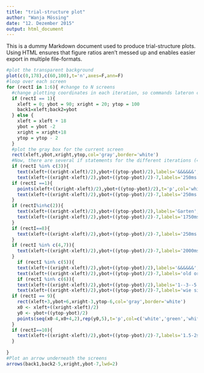 ```yaml
---
title: "trial-structure plot"
author: "Wanja Mössing"
date: "12. Dezember 2015"
output: html_document
---
```


This is a dummy Markdown document used to produce trial-structure plots. Using HTML ensures that figure ratios aren't messed up and enables easier export in multiple file-formats.

```r
#plot the transparent background
plot(c(0,178),c(60,100),t='n',axes=F,ann=F)
#loop over each screen
for (rectI in 1:6){ #change to N screens
  #change plotting coordinates in each iteration, so commands lateron can use the same variables for plotting
  if (rectI == 1){
    xleft = 0; ybot = 90; xright = 20; ytop = 100
    back1=xleft;back2=ybot
  } else {
    xleft = xleft + 18
    ybot = ybot -2
    xright = xright+18
    ytop = ytop - 2
  }
  #plot the gray box for the current screen
  rect(xleft,ybot,xright,ytop,col='gray',border='white')
  #Now, there are several if statements for the different iterations (=screens). Just adjust them to whatever needed.
  if (rectI %in% c(3)){
    text(xleft+((xright-xleft)/2),ybot+((ytop-ybot)/2),labels='&&&&&&',col='white')
    text(xleft+((xright-xleft)/2),ybot+((ytop-ybot)/2)-7,labels='250ms')  }
  if (rectI ==1){
    points(xleft+((xright-xleft)/2),ybot+((ytop-ybot)/2),t='p',col='white',bg='white',pch=3)
    text(xleft+((xright-xleft)/2),ybot+((ytop-ybot)/2)-7,labels='250ms')
  }
  if (rectI%in%c(2)){
    text(xleft+((xright-xleft)/2),ybot+((ytop-ybot)/2),labels='Garten',col='white')
    text(xleft+((xright-xleft)/2),ybot+((ytop-ybot)/2)-7,labels='1750ms')
  }
  if (rectI==8){
    text(xleft+((xright-xleft)/2),ybot+((ytop-ybot)/2)-7,labels='250ms')
  }
  if (rectI %in% c(4,7)){
    text(xleft+((xright-xleft)/2),ybot+((ytop-ybot)/2)-7,labels='2000ms')
  }
    if (rectI %in% c(5)){
    text(xleft+((xright-xleft)/2),ybot+((ytop-ybot)/2),labels='&&&&&&',col='white')
    text(xleft+((xright-xleft)/2),ybot+((ytop-ybot)/2)-7,labels='old or new?')  }
    if (rectI %in% c(6)){
    text(xleft+((xright-xleft)/2),ybot+((ytop-ybot)/2),labels='1--3--5',col='white')
    text(xleft+((xright-xleft)/2),ybot+((ytop-ybot)/2)-7,labels='wie sicher?')  }
  if (rectI == 9){
    rect(xleft+3,ybot+6,xright-3,ytop-6,col='gray',border='white')
    x0 <- xleft+((xright-xleft)/2)
    y0 <- ybot+((ytop-ybot)/2)
    points(seq(x0-4,x0+4,2),rep(y0,5),t='p',col=c('white','green','white','white','white'),bg='white',pch=16)
  }
  if (rectI==10){
    text(xleft+((xright-xleft)/2),ybot+((ytop-ybot)/2)-7,labels='1.5-2s')
  }
  
}
#Plot an arrow underneath the screens
arrows(back1,back2-5,xright,ybot-7,lwd=2)
```


